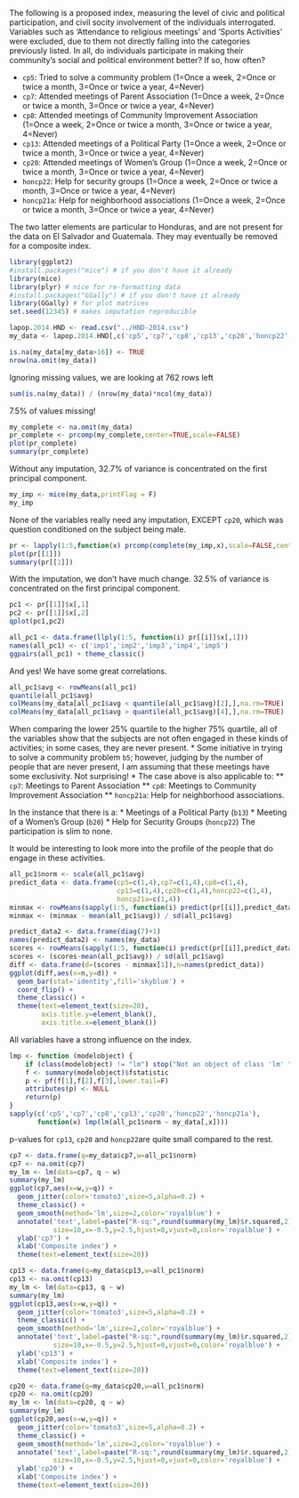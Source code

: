 The following is a proposed index, measuring the level of civic and political participation, and civil socity involvement of the individuals interrogated. Variables such as 'Attendance to religious meetings' and 'Sports Activities' were excluded, due to them not directly falling into the categories previously listed. In all, do individuals participate in making their community's social and political environment better? If so, how often?

* `cp5`: Tried to solve a community problem (1=Once a week, 2=Once or twice a month, 3=Once or twice a year, 4=Never)
* `cp7`: Attended meetings of Parent Association (1=Once a week, 2=Once or twice a month, 3=Once or twice a year, 4=Never)
* `cp8`: Attended meetings of Community Improvement Association (1=Once a week, 2=Once or twice a month, 3=Once or twice a year, 4=Never)
* `cp13`: Attended meetings of a Political Party (1=Once a week, 2=Once or twice a month, 3=Once or twice a year, 4=Never)
* `cp20`: Attended meetings of Women's Group (1=Once a week, 2=Once or twice a month, 3=Once or twice a year, 4=Never)
* `honcp22`: Help for security groups (1=Once a week, 2=Once or twice a month, 3=Once or twice a year, 4=Never)
* `honcp21a`: Help for neighborhood associations (1=Once a week, 2=Once or twice a month, 3=Once or twice a year, 4=Never)

The two latter elements are particular to Honduras, and are not present for the data on El Salvador and Guatemala. They may eventually be removed for a composite index.

```r
library(ggplot2)
#install.packages("mice") # if you don't have it already
library(mice)
library(plyr) # nice for re-formatting data
#install.packages("GGally") # if you don't have it already
library(GGally) # for plot matrices
set.seed(12345) # makes imputation reproducible
```

```r
lapop.2014.HND <- read.csv("../HND-2014.csv")
my_data <- lapop.2014.HND[,c('cp5','cp7','cp8','cp13','cp20','honcp22','honcp21a')]
```

```r
is.na(my_data[my_data>16]) <- TRUE
nrow(na.omit(my_data))
```
Ignoring missing values, we are looking at 762 rows left

```r
sum(is.na(my_data)) / (nrow(my_data)*ncol(my_data))
```
7.5% of values missing!

```r
my_complete <- na.omit(my_data)
pr_complete <- prcomp(my_complete,center=TRUE,scale=FALSE)
plot(pr_complete)
summary(pr_complete)
```
Without any imputation, 32.7% of variance is concentrated on the first principal component.

```r
my_imp <- mice(my_data,printFlag = F) 
my_imp
```
None of the variables really need any imputation, EXCEPT `cp20`, which was question conditioned on the subject being male.

```r
pr <- lapply(1:5,function(x) prcomp(complete(my_imp,x),scale=FALSE,center=TRUE))
plot(pr[[1]])
summary(pr[[1]])
```
With the imputation, we don't have much change. 32.5% of variance is concentrated on the first principal component.

```r
pc1 <- pr[[1]]$x[,1]
pc2 <- pr[[1]]$x[,2]
qplot(pc1,pc2)
```

```r
all_pc1 <- data.frame(llply(1:5, function(i) pr[[i]]$x[,1]))
names(all_pc1) <- c('imp1','imp2','imp3','imp4','imp5')
ggpairs(all_pc1) + theme_classic()
```
And yes! We have some great correlations.

```r
all_pc1$avg <- rowMeans(all_pc1)
quantile(all_pc1$avg)
colMeans(my_data[all_pc1$avg < quantile(all_pc1$avg)[2],],na.rm=TRUE)
colMeans(my_data[all_pc1$avg > quantile(all_pc1$avg)[4],],na.rm=TRUE)
```
When comparing the lower 25% quartile to the higher 75% quartile, all of the variables show that the subjects are not often engaged in these kinds of activities; in some cases, they are never present.
* Some initiative in trying to solve a community problem `b5`; however, judging by the number of people that are never present, I am assuming that these meetings have some exclusivity. Not surprising!
* The case above is also applicable to:
** `cp7`: Meetings to Parent Association
** `cp8`: Meetings to Community Improvement Association
** `honcp21a`: Help for neighborhood associations.

In the instance that there is a:
* Meetings of a Political Party (`b13`)
* Meeting of a Women's Group (`b20`)
* Help for Security Groups (`honcp22`)
The participation is slim to none.

It would be interesting to look more into the profile of the people that do engage in these activities.

```r
all_pc1$norm <- scale(all_pc1$avg) 
predict_data <- data.frame(cp5=c(1,4),cp7=c(1,4),cp8=c(1,4),
                           cp13=c(1,4),cp20=c(1,4),honcp22=c(1,4),
                           honcp21a=c(1,4))
minmax <- rowMeans(sapply(1:5, function(i) predict(pr[[i]],predict_data)[,1]))
minmax <- (minmax - mean(all_pc1$avg)) / sd(all_pc1$avg) 

predict_data2 <- data.frame(diag(7)+1)
names(predict_data2) <- names(my_data)
scores <- rowMeans(sapply(1:5, function(i) predict(pr[[i]],predict_data2)[,1]))
scores <- (scores-mean(all_pc1$avg)) / sd(all_pc1$avg) 
diff <- data.frame(d=(scores - minmax[1]),n=names(predict_data))
ggplot(diff,aes(x=n,y=d)) +
  geom_bar(stat='identity',fill='skyblue') +
  coord_flip() +
  theme_classic() +
  theme(text=element_text(size=20),
        axis.title.y=element_blank(),
        axis.title.x=element_blank())
```
All variables have a strong influence on the index.

```r
lmp <- function (modelobject) {
    if (class(modelobject) != "lm") stop("Not an object of class 'lm' ")
    f <- summary(modelobject)$fstatistic
    p <- pf(f[1],f[2],f[3],lower.tail=F)
    attributes(p) <- NULL
    return(p)
}
sapply(c('cp5','cp7','cp8','cp13','cp20','honcp22','honcp21a'),
       function(x) lmp(lm(all_pc1$norm ~ my_data[,x])))
```

p-values for `cp13`, `cp20` and `honcp22`are quite small compared to the rest.

```r
cp7 <- data.frame(q=my_data$cp7,w=all_pc1$norm)
cp7 <- na.omit(cp7)
my_lm <- lm(data=cp7, q ~ w)
summary(my_lm)
ggplot(cp7,aes(x=w,y=q)) +
  geom_jitter(color='tomato3',size=5,alpha=0.2) +
  theme_classic() +
  geom_smooth(method='lm',size=2,color='royalblue') +
  annotate('text',label=paste("R-sq:",round(summary(my_lm)$r.squared,2)),  
           size=10,x=-0.5,y=2.5,hjust=0,vjust=0,color='royalblue') +
  ylab('cp7') +
  xlab('Composite index') +
  theme(text=element_text(size=20)) 
```

```r
cp13 <- data.frame(q=my_data$cp13,w=all_pc1$norm)
cp13 <- na.omit(cp13)
my_lm <- lm(data=cp13, q ~ w)
summary(my_lm)
ggplot(cp13,aes(x=w,y=q)) +
  geom_jitter(color='tomato3',size=5,alpha=0.2) +
  theme_classic() +
  geom_smooth(method='lm',size=2,color='royalblue') +
  annotate('text',label=paste("R-sq:",round(summary(my_lm)$r.squared,2)),  
           size=10,x=-0.5,y=2.5,hjust=0,vjust=0,color='royalblue') +
  ylab('cp13') +
  xlab('Composite index') +
  theme(text=element_text(size=20)) 
```

```r
cp20 <- data.frame(q=my_data$cp20,w=all_pc1$norm)
cp20 <- na.omit(cp20)
my_lm <- lm(data=cp20, q ~ w)
summary(my_lm)
ggplot(cp20,aes(x=w,y=q)) +
  geom_jitter(color='tomato3',size=5,alpha=0.2) +
  theme_classic() +
  geom_smooth(method='lm',size=2,color='royalblue') +
  annotate('text',label=paste("R-sq:",round(summary(my_lm)$r.squared,2)),  
           size=10,x=-0.5,y=2.5,hjust=0,vjust=0,color='royalblue') +
  ylab('cp20') +
  xlab('Composite index') +
  theme(text=element_text(size=20)) 
```
